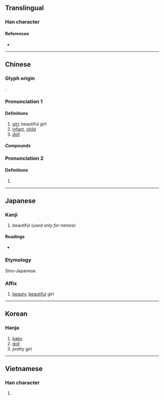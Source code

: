 {{character info}}
==Translingual==

===Han character===
{{Han char|rn=38|rad=女|as=06|sn=9|four=44414|canj=VGG|ids=⿰女圭}}

====References====
* {{Han ref|kx=0261.290|dkj=06262|dj=0528.020|hdz=21042.060|uh=5A03|ud=23043|bh=ABBD|bd=43965}}

----

==Chinese==
{{zh-forms}}

===Glyph origin===
{{Han etym}}
{{Han compound|女|圭|c1=s|c2=p|ls=psc}}.

===Pronunciation 1===
{{zh-pron
|m=wá
|m-s=wa2
|dg=ва1
|c=waa1
|j=va1
|mn=oa
|mn-t=ua1
|w=3hhua
|mc=y
|oc=y
|cat=n
}}

====Definitions====
{{zh-hanzi}}

# [[girl]]; beautiful girl
# [[infant]], [[child]]
# [[doll]]
#: {{zh-x|洋娃娃{wa}|doll}}

=====Compounds=====
{{zh-der|吉娃娃|夏娃|女娃|娃兒|娃娃|娃娃生|娃娃裝|娃娃車|娃娃魚|娃子|嬌娃|宮娃|小娃娃|拴娃娃|李娃傳|泥娃娃|洋娃娃|館娃宮|娃娃臉|懷娃娃}}

===Pronunciation 2===
{{zh-pron
|m=guì
|cat=pn
}}

====Definitions====
{{zh-hanzi}}

# {{surname|zh}}
----

==Japanese==

===Kanji===
{{ja-kanji|grade=|rs=女06}}

# beautiful (''used only for names'')

====Readings====
* {{ja-readings
|goon=え<ゑ
|kanon=あい, わ
|kun=うつく-し.い
}}

===Etymology===
{{ja-kanjitab|あい|yomi=kanon}}
Sino-Japanese.

===Affix===
{{ja-pos|affix|あい}}

# [[beauty]], [[beautiful]] girl {{qualifier|generally only used in names}}

----

==Korean==

===Hanja===
{{ko-hanja|hangeul=왜}}

# [[baby]]
# [[doll]]
# pretty girl

----

==Vietnamese==

===Han character===
{{vi-hantu|[[oa]]|rs=女06}}

# {{rfdef|vi|sort=女06}}